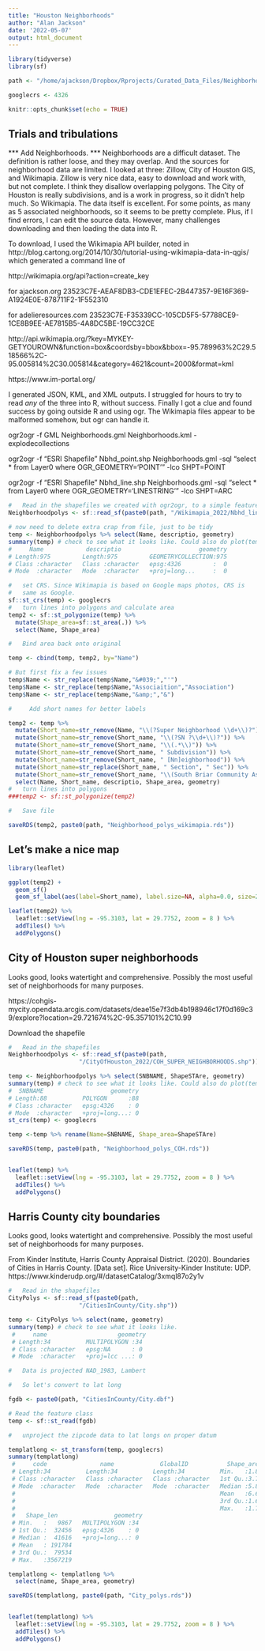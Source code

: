 ```yaml
---
title: "Houston Neighborhoods"
author: "Alan Jackson"
date: '2022-05-07'
output: html_document
---
```


```r
library(tidyverse)
library(sf)

path <- "/home/ajackson/Dropbox/Rprojects/Curated_Data_Files/Neighborhoods/"

googlecrs <- 4326

knitr::opts_chunk$set(echo = TRUE)
```

##    Trials and tribulations

*** Add Neighborhoods. ***
Neighborhoods are a difficult dataset. The definition is rather loose, and they may overlap. And the sources for neighborhood data are limited. I looked at three: Zillow, City of Houston GIS, and Wikimapia. Zillow is very nice data, easy to download and work with, but not complete. I think they disallow overlapping polygons. The City of Houston is really subdivisions, and is a work in progress, so it didn't help much. So Wikimapia. The data itself is excellent. For some points, as many as 5 associated neighborhoods, so it seems to be pretty complete. Plus, if I find errors, I can edit the source data.
However, many challenges downloading and then loading the data into R.

To download, I used the Wikimapia API builder, noted in http://blog.cartong.org/2014/10/30/tutorial-using-wikimapia-data-in-qgis/
which generated a command line of

http://wikimapia.org/api?action=create_key

for ajackson.org
23523C7E-AEAF8DB3-CDE1EFEC-2B447357-9E16F369-A1924E0E-878711F2-1F552310

for adelieresources.com
23523C7E-F35339CC-105CD5F5-57788CE9-1CE8B9EE-AE7815B5-4A8DC5BE-19CC32CE

http://api.wikimapia.org/?key=MYKEY-GETYOUROWN&function=box&coordsby=bbox&bbox=-95.789963%2C29.518566%2C-95.005814%2C30.005814&category=4621&count=2000&format=kml

https://www.im-portal.org/

I generated JSON, KML, and XML outputs. I struggled for hours to try to read
*any* of the three into R, without success. Finally I got a clue and found
success by going outside R and using ogr. The Wikimapia files appear to be
malformed somehow, but ogr can handle it.

ogr2ogr -f GML Neighborhoods.gml Neighborhoods.kml -explodecollections

ogr2ogr -f "ESRI Shapefile" Nbhd_point.shp Neighborhoods.gml -sql "select * from Layer0 where OGR_GEOMETRY='POINT'" -lco SHPT=POINT

ogr2ogr -f "ESRI Shapefile" Nbhd_line.shp Neighborhoods.gml -sql "select * from Layer0 where OGR_GEOMETRY='LINESTRING'" -lco SHPT=ARC


```r

#   Read in the shapefiles we created with ogr2ogr, to a simple feature
Neighborhoodpolys <- sf::read_sf(paste0(path, "/Wikimapia_2022/Nbhd_line.shp"))

# now need to delete extra crap from file, just to be tidy
temp <- Neighborhoodpolys %>% select(Name, descriptio, geometry)
summary(temp) # check to see what it looks like. Could also do plot(temp)
#     Name            descriptio                      geometry  
# Length:975         Length:975         GEOMETRYCOLLECTION:975  
# Class :character   Class :character   epsg:4326         :  0  
# Mode  :character   Mode  :character   +proj=long...     :  0  

#   set CRS. Since Wikimapia is based on Google maps photos, CRS is 
#   same as Google.
sf::st_crs(temp) <- googlecrs
#   turn lines into polygons and calculate area
temp2 <- sf::st_polygonize(temp) %>% 
  mutate(Shape_area=sf::st_area(.)) %>% 
  select(Name, Shape_area)  

#   Bind area back onto original

temp <- cbind(temp, temp2, by="Name")

# But first fix a few issues
temp$Name <- str_replace(temp$Name,"&#039;","'")
temp$Name <- str_replace(temp$Name,"Associaition","Association")
temp$Name <- str_replace(temp$Name,"&amp;","&")

#     Add short names for better labels

temp2 <- temp %>% 
  mutate(Short_name=str_remove(Name, "\\(?Super Neighborhood \\d+\\)?")) %>%  
  mutate(Short_name=str_remove(Short_name, "\\(?SN ?\\d+\\)?")) %>% 
  mutate(Short_name=str_remove(Short_name, "\\(.*\\)")) %>% 
  mutate(Short_name=str_remove(Short_name, " Subdivision")) %>% 
  mutate(Short_name=str_remove(Short_name, " [Nn]eighborhood")) %>% 
  mutate(Short_name=str_replace(Short_name, " Section", " Sec")) %>% 
  mutate(Short_name=str_remove(Short_name, "\\(South Briar Community Association")) %>% 
  select(Name, Short_name, descriptio, Shape_area, geometry)
#   turn lines into polygons
###temp2 <- sf::st_polygonize(temp2)

#   Save file

saveRDS(temp2, paste0(path, "Neighborhood_polys_wikimapia.rds"))

```

##        Let's make a nice map


```r

library(leaflet)

ggplot(temp2) + 
  geom_sf()  
  geom_sf_label(aes(label=Short_name), label.size=NA, alpha=0.0, size=2)

leaflet(temp2) %>% 
  leaflet::setView(lng = -95.3103, lat = 29.7752, zoom = 8 ) %>%   
  addTiles() %>% 
  addPolygons()

```


##        City of Houston super neighborhoods

Looks good, looks watertight and comprehensive. Possibly the most useful
set of neighborhoods for many purposes.

https://cohgis-mycity.opendata.arcgis.com/datasets/deae15e7f3db4b198946c17f0d169c39/explore?location=29.721674%2C-95.357101%2C10.99

Download the shapefile


```r

#   Read in the shapefiles 
Neighborhoodpolys <- sf::read_sf(paste0(path,
                    "/CityOfHouston_2022/COH_SUPER_NEIGHBORHOODS.shp"))

temp <- Neighborhoodpolys %>% select(SNBNAME, ShapeSTAre, geometry)
summary(temp) # check to see what it looks like. Could also do plot(temp)
#  SNBNAME                   geometry 
# Length:88          POLYGON      :88  
# Class :character   epsg:4326    : 0  
# Mode  :character   +proj=long...: 0  
st_crs(temp) <- googlecrs

temp <-temp %>% rename(Name=SNBNAME, Shape_area=ShapeSTAre)

saveRDS(temp, paste0(path, "Neighborhood_polys_COH.rds"))


leaflet(temp) %>% 
  leaflet::setView(lng = -95.3103, lat = 29.7752, zoom = 8 ) %>%   
  addTiles() %>% 
  addPolygons()

```



##        Harris County city boundaries

Looks good, looks watertight and comprehensive. Possibly the most useful
set of neighborhoods for many purposes.

From Kinder Institute,
Harris County Appraisal District. (2020). Boundaries of Cities in Harris County.
[Data set]. Rice University-Kinder Institute: UDP. https://www.kinderudp.org/#/datasetCatalog/3xmql87o2y1v 


```r

#   Read in the shapefiles 
CityPolys <- sf::read_sf(paste0(path,
                    "/CitiesInCounty/City.shp"))

temp <- CityPolys %>% select(name, geometry)
summary(temp) # check to see what it looks like. 
 #     name                    geometry 
 # Length:34          MULTIPOLYGON :34  
 # Class :character   epsg:NA      : 0  
 # Mode  :character   +proj=lcc ...: 0  

#   Data is projected NAD_1983, Lambert

#   So let's convert to lat long

fgdb <- paste0(path, "CitiesInCounty/City.dbf")

# Read the feature class
temp <- sf::st_read(fgdb)

#   unproject the zipcode data to lat longs on proper datum

templatlong <- st_transform(temp, googlecrs)
summary(templatlong)
 #     code               name             GlobalID           Shape_area       
 # Length:34          Length:34          Length:34          Min.   :1.816e+06  
 # Class :character   Class :character   Class :character   1st Qu.:3.761e+07  
 # Mode  :character   Mode  :character   Mode  :character   Median :5.833e+07  
 #                                                          Mean   :6.691e+08  
 #                                                          3rd Qu.:1.610e+08  
 #                                                          Max.   :1.704e+10  
 #   Shape_len                geometry 
 # Min.   :   9867   MULTIPOLYGON :34  
 # 1st Qu.:  32456   epsg:4326    : 0  
 # Median :  41616   +proj=long...: 0  
 # Mean   : 191784                     
 # 3rd Qu.:  79534                     
 # Max.   :3567219                     

templatlong <- templatlong %>% 
  select(name, Shape_area, geometry)

saveRDS(templatlong, paste0(path, "City_polys.rds"))


leaflet(templatlong) %>% 
  leaflet::setView(lng = -95.3103, lat = 29.7752, zoom = 8 ) %>%   
  addTiles() %>% 
  addPolygons()

```













